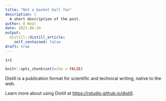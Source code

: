 ```yaml
---
title: "Not a basket ball fan"
description: |
  A short description of the post.
author: O Neal
date: 2021-06-29
output:
  distill::distill_article:
    self_contained: false
draft: true
---
```


```
1+1
```


```r
knitr::opts_chunk$set(echo = FALSE)
```



Distill is a publication format for scientific and technical writing, native to the web.

Learn more about using Distill at <https://rstudio.github.io/distill>.


